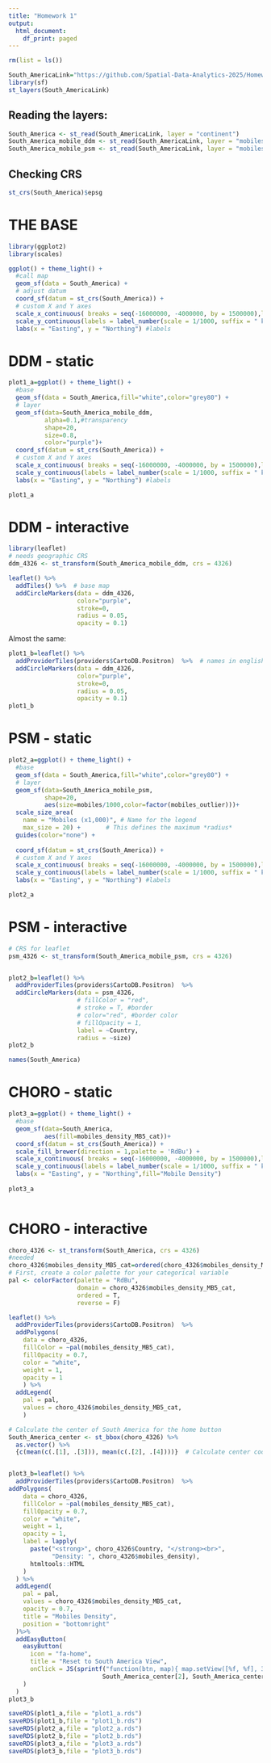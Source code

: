 ```yaml
---
title: "Homework 1"
output:
  html_document:
    df_print: paged
---
```


```r
rm(list = ls())

South_AmericaLink="https://github.com/Spatial-Data-Analytics-2025/Homework1/raw/refs/heads/main/South_America_8857.gpkg"
library(sf)
st_layers(South_AmericaLink)
```




## Reading the layers:

```r
South_America <- st_read(South_AmericaLink, layer = "continent")
South_America_mobile_ddm <- st_read(South_AmericaLink, layer = "mobiles_ddm")
South_America_mobile_psm <- st_read(South_AmericaLink, layer = "mobiles_psm")

```

## Checking CRS

```r
st_crs(South_America)$epsg
```

# THE BASE
```r
library(ggplot2)
library(scales)

ggplot() + theme_light() +
  #call map
  geom_sf(data = South_America) + 
  # adjust datum 
  coord_sf(datum = st_crs(South_America)) + 
  # custom X and Y axes
  scale_x_continuous( breaks = seq(-16000000, -4000000, by = 1500000),labels = label_number(scale = 1/1000, suffix = " km")) +
  scale_y_continuous(labels = label_number(scale = 1/1000, suffix = " km")) +
  labs(x = "Easting", y = "Northing") #labels
```
# DDM - static

```r
plot1_a=ggplot() + theme_light() +
  #base
  geom_sf(data = South_America,fill="white",color="grey80") +
  # layer
  geom_sf(data=South_America_mobile_ddm,
          alpha=0.1,#transparency
          shape=20,
          size=0.8,
          color="purple")+
  coord_sf(datum = st_crs(South_America)) + 
  # custom X and Y axes
  scale_x_continuous( breaks = seq(-16000000, -4000000, by = 1500000),labels = label_number(scale = 1/1000, suffix = " km")) +
  scale_y_continuous(labels = label_number(scale = 1/1000, suffix = " km")) +
  labs(x = "Easting", y = "Northing") #labels

plot1_a
```
# DDM - interactive

```r
library(leaflet)
# needs geographic CRS
ddm_4326 <- st_transform(South_America_mobile_ddm, crs = 4326)

leaflet() %>%
  addTiles() %>%  # base map
  addCircleMarkers(data = ddm_4326,
                   color="purple",
                   stroke=0,
                   radius = 0.05,
                   opacity = 0.1)
```

Almost the same:

```r
plot1_b=leaflet() %>%
  addProviderTiles(providers$CartoDB.Positron)  %>%  # names in english
  addCircleMarkers(data = ddm_4326,
                   color="purple",
                   stroke=0,
                   radius = 0.05,
                   opacity = 0.1)
plot1_b
```

# PSM - static

```r
plot2_a=ggplot() + theme_light() +
  #base
  geom_sf(data = South_America,fill="white",color="grey80") +
  # layer
  geom_sf(data=South_America_mobile_psm,
          shape=20,
          aes(size=mobiles/1000,color=factor(mobiles_outlier)))+
  scale_size_area(
    name = "Mobiles (x1,000)", # Name for the legend
    max_size = 20) +       # This defines the maximum *radius*
  guides(color="none") + 
  
  coord_sf(datum = st_crs(South_America)) + 
  # custom X and Y axes
  scale_x_continuous( breaks = seq(-16000000, -4000000, by = 1500000),labels = label_number(scale = 1/1000, suffix = " km")) +
  scale_y_continuous(labels = label_number(scale = 1/1000, suffix = " km")) +
  labs(x = "Easting", y = "Northing") #labels

plot2_a  
```
# PSM - interactive

```r
# CRS for leaflet
psm_4326 <- st_transform(South_America_mobile_psm, crs = 4326)


plot2_b=leaflet() %>%
  addProviderTiles(providers$CartoDB.Positron)  %>%  
  addCircleMarkers(data = psm_4326,
                   # fillColor = "red",
                   # stroke = T, #border
                   # color="red", #border color
                   # fillOpacity = 1,
                   label = ~Country,
                   radius = ~size)
plot2_b
```

```r
names(South_America)

```


# CHORO - static

```r
plot3_a=ggplot() + theme_light() +
  #base
  geom_sf(data=South_America,
          aes(fill=mobiles_density_MB5_cat))+
  coord_sf(datum = st_crs(South_America)) +
  scale_fill_brewer(direction = 1,palette = 'RdBu') + 
  scale_x_continuous( breaks = seq(-16000000, -4000000, by = 1500000),labels = label_number(scale = 1/1000, suffix = " km")) +
  scale_y_continuous(labels = label_number(scale = 1/1000, suffix = " km")) +
  labs(x = "Easting", y = "Northing",fill="Mobile Density")
  
plot3_a
  
```

# CHORO - interactive

```r
choro_4326 <- st_transform(South_America, crs = 4326)
#needed
choro_4326$mobiles_density_MB5_cat=ordered(choro_4326$mobiles_density_MB5_cat)
# First, create a color palette for your categorical variable
pal <- colorFactor(palette = "RdBu",
                   domain = choro_4326$mobiles_density_MB5_cat,
                   ordered = T,
                   reverse = F)

leaflet() %>%
  addProviderTiles(providers$CartoDB.Positron)  %>% 
  addPolygons(
    data = choro_4326,
    fillColor = ~pal(mobiles_density_MB5_cat),
    fillOpacity = 0.7,
    color = "white",
    weight = 1,
    opacity = 1
    ) %>%
  addLegend(
    pal = pal,
    values = choro_4326$mobiles_density_MB5_cat,
    )
```

```r
# Calculate the center of South America for the home button
South_America_center <- st_bbox(choro_4326) %>% 
  as.vector() %>% 
  {c(mean(c(.[1], .[3])), mean(c(.[2], .[4])))}  # Calculate center coordinates


plot3_b=leaflet() %>%
  addProviderTiles(providers$CartoDB.Positron)  %>% 
addPolygons(
    data = choro_4326,
    fillColor = ~pal(mobiles_density_MB5_cat),
    fillOpacity = 0.7,
    color = "white",
    weight = 1,
    opacity = 1,
    label = lapply(
      paste("<strong>", choro_4326$Country, "</strong><br>",
            "Density: ", choro_4326$mobiles_density),
      htmltools::HTML
    )
  ) %>%
  addLegend(
    pal = pal,
    values = choro_4326$mobiles_density_MB5_cat,
    opacity = 0.7,
    title = "Mobiles Density",
    position = "bottomright"
  )%>%
  addEasyButton(
    easyButton(
      icon = "fa-home", 
      title = "Reset to South America View",
      onClick = JS(sprintf("function(btn, map){ map.setView([%f, %f], 3); }", 
                          South_America_center[2], South_America_center[1]))
    )
  )
plot3_b
```



```r
saveRDS(plot1_a,file = "plot1_a.rds")
saveRDS(plot1_b,file = "plot1_b.rds")
saveRDS(plot2_a,file = "plot2_a.rds")
saveRDS(plot2_b,file = "plot2_b.rds")
saveRDS(plot3_a,file = "plot3_a.rds")
saveRDS(plot3_b,file = "plot3_b.rds")
```

